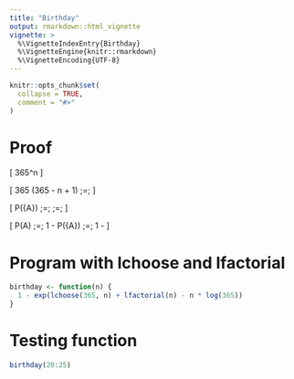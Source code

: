 ```yaml
---
title: "Birthday"
output: rmarkdown::html_vignette
vignette: >
  %\VignetteIndexEntry{Birthday}
  %\VignetteEngine{knitr::rmarkdown}
  %\VignetteEncoding{UTF-8}
---
```


```r
knitr::opts_chunk$set(
  collapse = TRUE,
  comment = "#>"
)
```

# Proof

\[
\text{Total assignments: } 365^n
\]




\[
\text{Distinct-birthday assignments: } 365 \cdot 364 \cdot \cdots \cdot (365 - n + 1) \;=\; \frac{365!}{(365 - n)!}
\]




\[
P(\bar{A}) \;=\; \frac{365 \cdot 364 \cdot \cdots \cdot (365 - n + 1)}{365^n}
\;=\; \frac{365!}{(365 - n)! \, 365^n}
\]




\[
P(A) \;=\; 1 - P(\bar{A}) \;=\; 1 - \frac{365!}{(365 - n)! \, 365^n}
\]

# Program with lchoose and lfactorial

```r
birthday <- function(n) {
  1 - exp(lchoose(365, n) + lfactorial(n) - n * log(365))
}
```

# Testing function

```r
birthday(20:25)
```

